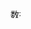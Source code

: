 <span style="white-space:nowrap;">[[File:Time2wait.svg|16px|link=|数据过期]] '''{{{1|数据过期}}}'''</span><noinclude>{{documentation}}</noinclude>